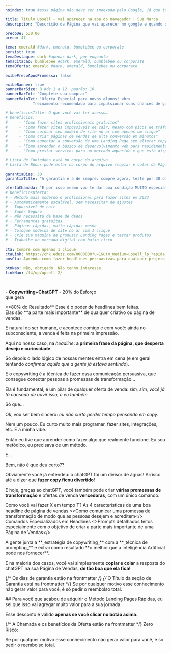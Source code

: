 ```yaml
---
noindex: true #essa página não deve ser indexada pelo Google, já que teoricamente seria de Upsell

title: Título Upsell - vai aparecer na aba do navegador | Sua Marca
description: "Descrição da Página que vai aparecer no google e quando o link for compratilhado no whatsapp, twitter, etc. Mantenha abaixo de 160 caracteres"

precoDe: 530,00
preco: 47

tema: emerald #dark, emerald, bumblebee ou corporate
persist: true
temaDestaque: dark #apenas dark, por enquanto
temaCitacao: bumblebee #dark, emerald, bumblebee ou corporate
temaOferta: emerald #dark, emerald, bumblebee ou corporate

exibePrecoAposPromessa: false

exibeBanner: true
bannerBarSize: 8 #de 1 a 12. padrão: 10.
bannerBarTxt: "Complete sua compra:"
bannerMainTxt: "Oferta Especial para novos alunos! <br>
            Treinamento recomendado para impulsionar suas chances de ganhos:"

# beneficiosTitle: O que você vai ter acesso…
# beneficios:
#     - "Como fazer sites profissionais gratuitos"
#     - "Como fazer sites impossíveis de cair, mesmo com picos de tráfego"
#     - "Como colocar seu modelo de site no ar com apenas um clique"
#     - "Como criar páginas de vendas de alta conversão em minutos"
#     - "Como aumentar a conversão de uma Landing Page sem alterar copy ou design"
#     - "Como aprender o básico de desenvolvimento web para rapidamente se colocar no mercado"
#     - "Como prestar serviços para um mercado aquecido e que está disposto a pagar pela qualidade: o de Produtores Digitais"

# Lista de Conteúdos está no corpo do arquivo
# Lista de Bônus pode estar no corpo do arquivo (copiar e colar da Página de Vendas Principal, se for o caso)

garantiaDias: 30
garantiaTitle: "A garantia é a de sempre: compre agora, teste por 30 dias. ;)"

ofertaChamada: "E por isso mesmo vou te dar uma condição MUITO especial, válida apenas para esta página:"
# beneficiosOferta:
# - Método mais moderno e profissional para fazer sites em 2023
# - Automaticamente escalável, sem necessitar de ajustes
# - Impossível de cair
# - Super Seguro
# - Não necessita de base de dados
# - Ferramentas gratuitas
# - Páginas rápidas, muito rápidas mesmo
# - Coloque modelos de site no ar com 1 clique
# - Crie sua máquina de produzir Landing Pages e testar produtos
# - Trabalhe no mercado digital com baixo risco

cta: Compre com apenas 1 clique!
ctaLink: https://chk.eduzz.com/0000000?u=1&utm_medium=upsell_lp_rapida
posCta: Aprenda como fazer headlines persuasivas para qualquer projeto

btnNao: Não, obrigado. Não tenho interesse.
linkNao: /f4/up/upsell-2/

---
```


<Layout frontmatter={frontmatter} >

<Fragment slot="pre-promessa">- **Copywriting+ChatGPT** -</Fragment>
<Fragment slot="promessa">
<span class="text-4xl md:text-5xl">20% do Esforço </span><br/>
<span class="text-lg">que gera </span><br/>
<div class="mb-6"></div>
<Degrade grad="blue" spanClass="xs:text-7xl md:text-8xl">**80% do Resultado**</Degrade>
</Fragment>
<Fragment slot="subpromessa"> Esse é o poder de headlines bem feitas. <br/> Elas são **a parte mais importante** de qualquer criativo ou página de vendas.</Fragment>

É natural do ser humano, e acontece comigo e com você: ainda no subconsciente, a venda é feita na primeira impressão.

Aqui no nosso caso, na _headline_: **a primeira frase da página, que desperta desejo e curiosidade**.

Só depois o lado lógico de nossas mentes entra em cena (e em geral tentando *confirmar aquilo que a gente já estava sentindo*).

E o copywriting é a técnica de fazer essa comunicação persuasiva, que consegue conectar pessoas a promessas de transformação…

Ela é fundamental, é um pilar de qualquer oferta de venda: _sim, sim, você já tá cansado de ouvir isso, e eu também._

Só que…

Ok, vou ser bem sincero: _eu não curto perder tempo pensando em copy_. 

Nem um pouco. Eu curto muito mais programar, fazer sites, integrações, etc. É a minha vibe.

Então eu tive que aprender como fazer algo que realmente funcione. Eu sou metódico, eu precisava de um método.

E… 

Bem, não é que deu certo??

Obviamente você já entendeu: o chatGPT foi um divisor de águas! Arrisco até a dizer que **fazer copy ficou divertido**!

E hoje, graças ao chatGPT, você também pode criar **várias promessas de transformação** e ofertas de venda **vencedoras**, com um único comando.

<Fragment slot="conteudosTitulo">Como você vai fazer X em tempo T?</Fragment>
<Fragment slot="conteudos">
    <Card emoji="📣">
        <Fragment slot="h3">As 4 características de uma boa headline de página de vendas</Fragment>
        <>Como comunicar uma promessa de transformação de modo que as pessoas desejem e acreditem</>
    </Card>
    <Card emoji="👩🏾‍💻">
        <Fragment slot="h3">Comandos Especializados em Headlines</Fragment>
        <>Prompts detalhados feitos especialmente com o objetivo de criar a parte mais importante de uma Página de Vendas</>
    </Card>
</Fragment>

<Fragment slot="pos-conteudos">
A gente junta a **_estratégia de copywriting_** com a **_técnica de prompting_** e extrai como resultado **o melhor que a Inteligência Artificial pode nos fornecer**.

E na maioria dos casos, você vai simplesmente **copiar e colar** a resposta do chatGPT na sua Página de Vendas, **de tão boa que ela fica**!
</Fragment>

{/* Os dias de garantia estão na frontmatter */}
{/* O Título da seção de Garantia está na frontmatter */}
<Fragment slot="garantiaTexto">
Se por qualquer motivo esse conhecimento não gerar valor para você, é só pedir o reembolso total.
</Fragment>

<Fragment slot="pre-oferta">
## Para você que acabou de adquirir o Método Landing Pages Rápidas, eu sei que isso vai agregar muito valor para a sua jornada.
</Fragment>

<Fragment slot="textoLogoAposCta">Esse desconto é válido **apenas se você clicar no botão acima**.</Fragment>

{/* A Chamada e os benefícios da Oferta estão na frontmatter */}
<Fragment slot="textoAposCta">
Zero Risco:

Se por qualquer motivo esse conhecimento não gerar valor para você, é só pedir o reembolso total.
</Fragment>

</Layout>